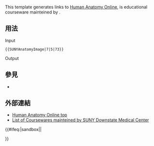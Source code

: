 {{Documentation subpage}}
<!-- Categories go at the bottom of this page and interwikis go in Wikidata. -->
This template generates links to [http://ect.downstate.edu/courseware/haonline/index.htm Human Anatomy Online], is educational courseware mainteined by {{le|SUNY Downstate Medical Center}}.

== 用法 ==
;Input
 <nowiki>{{SUNYAnatomyImage|7|5|73}}</nowiki>
;Output
 {{SUNYAnatomyImage|7|5|73}}

== 參見 ==
* {{tl|SUNYAnatomyLabs}}

== 外部連結==
* [http://ect.downstate.edu/courseware/haonline/index.htm Human Anatomy Online top]
* [http://ect.downstate.edu/courseware/ List of Coursewares mainteined by SUNY Downstate Medical Center]
<includeonly>{{#ifeq:{{SUBPAGENAME}}|sandbox||
<!-- Categories go here and interwikis go in Wikidata. -->

}}</includeonly>
